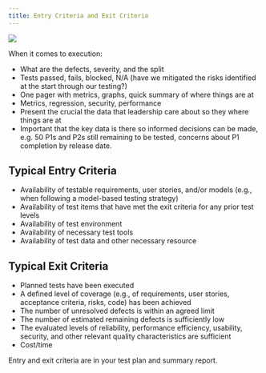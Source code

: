 ```yaml
---
title: Entry Criteria and Exit Criteria
---
```


![](/src/assets/images/entry-exit-criteria.png)

When it comes to execution:
- What are the defects, severity, and the split
- Tests passed, fails, blocked, N/A (have we mitigated the risks identified at the start through our testing?)
- One pager with metrics, graphs, quick summary of where things are at
- Metrics, regression, security, performance
- Present the crucial the data that leadership care about so they where things are at
- Important that the key data is there so informed decisions can be made, e.g. 50 P1s and P2s still remaining to be tested, concerns about P1 completion by release date.

## Typical Entry Criteria

- Availability of testable requirements, user stories, and/or models (e.g., when following
a model-based testing strategy)
- Availability of test items that have met the exit criteria for any prior test levels
- Availability of test environment
- Availability of necessary test tools
- Availability of test data and other necessary resource

## Typical Exit Criteria

- Planned tests have been executed
- A defined level of coverage (e.g., of requirements, user stories, acceptance criteria,
risks, code) has been achieved
- The number of unresolved defects is within an agreed limit
- The number of estimated remaining defects is sufficiently low
- The evaluated levels of reliability, performance efficiency, usability, security, and other
relevant quality characteristics are sufficient
- Cost/time

Entry and exit criteria are in your test plan and summary report.
